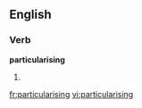 ==English==

===Verb===
'''particularising'''

# {{present participle of|[[particularise]]}}

[[fr:particularising]]
[[vi:particularising]]